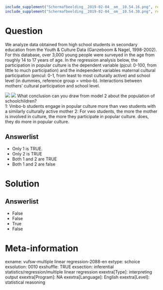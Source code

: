 ```r
include_supplement("Schermafbeelding__2019-02-04__om__10.54.16.png", recursive = TRUE)
include_supplement("Schermafbeelding__2019-02-04__om__10.54.30.png", recursive = TRUE)
```

Question
========
We analyze data obtained from high school students in secondary education from the Youth & Culture Data (Ganzeboom & Nagel, 1998-2002). For this database, over 3,000 young people were surveyed in the age from roughly 14 to 17 years of age. In the regression analysis below, the participation in popular culture is the dependent variable (pjcul: 0-100, from little to much participation) and the independent variables maternal cultural participation (pmcul: 0-1, from least to most culturally active) and school level (in dummies, reference group = vmbo-b). Interactions between mothers' cultural participation and school level.  
  
  
![](Schermafbeelding__2019-02-04__om__10.54.16.png)
![](Schermafbeelding__2019-02-04__om__10.54.30.png)
What conclusion can you draw from model 2 about the population of schoolchildren?  
1: Vmbo-b students engage in popular culture more than vwo students with a similarly culturally active mother 2: For vwo students, the more the mother is involved in culture, the more they participate in popular culture. does, they do more in popular culture.

Answerlist
----------
* Only 1 is TRUE.
* Only 2 is TRUE
* Both 1 and 2 are TRUE
* Both 1 and 2 are false

Solution
========

Answerlist
----------
* False
* False
* True
* False

Meta-information
================
exname: vufsw-multiple linear regression-2088-en
extype: schoice
exsolution: 0010
exshuffle: TRUE
exsection: inferential statistics/regression/multiple linear regression
exextra[Type]: interpreting output
exextra[Program]: NA
exextra[Language]: English
exextra[Level]: statistical reasoning

